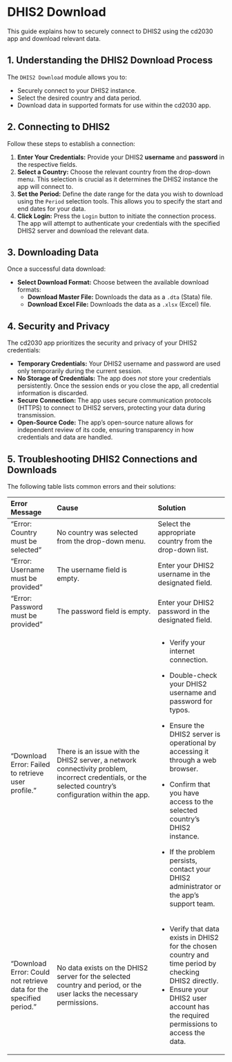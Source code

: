 # DHIS2 Download {#sec-dhis2-download}

This guide explains how to securely connect to DHIS2 using the cd2030 app and download relevant data.

## 1. Understanding the DHIS2 Download Process

The `DHIS2 Download` module allows you to:

-   Securely connect to your DHIS2 instance.
-   Select the desired country and data period.
-   Download data in supported formats for use within the cd2030 app.

## 2. Connecting to DHIS2

Follow these steps to establish a connection:

1.  **Enter Your Credentials:** Provide your DHIS2 **username** and **password** in the respective fields.
2.  **Select a Country:** Choose the relevant country from the drop-down menu. This selection is crucial as it determines the DHIS2 instance the app will connect to.
3.  **Set the Period:** Define the date range for the data you wish to download using the `Period` selection tools. This allows you to specify the start and end dates for your data.
4.  **Click Login:** Press the `Login` button to initiate the connection process. The app will attempt to authenticate your credentials with the specified DHIS2 server and download the relevant data.

## 3. Downloading Data

Once a successful data download:

-   **Select Download Format:** Choose between the available download formats:
    -   **Download Master File:** Downloads the data as a `.dta` (Stata) file.
    -   **Download Excel File:** Downloads the data as a `.xlsx` (Excel) file.

## 4. Security and Privacy

The cd2030 app prioritizes the security and privacy of your DHIS2 credentials:

-   **Temporary Credentials:** Your DHIS2 username and password are used only temporarily during the current session.
-   **No Storage of Credentials:** The app does *not* store your credentials persistently. Once the session ends or you close the app, all credential information is discarded.
-   **Secure Connection:** The app uses secure communication protocols (HTTPS) to connect to DHIS2 servers, protecting your data during transmission.
-   **Open-Source Code:** The app's open-source nature allows for independent review of its code, ensuring transparency in how credentials and data are handled.

## 5. Troubleshooting DHIS2 Connections and Downloads

The following table lists common errors and their solutions:

+---------------------------------------------------------------------+---------------------------------------------------------------------------------------------------------------------------------------------------------+---------------------------------------------------------------------------------------------------------+
| Error Message                                                       | Cause                                                                                                                                                   | Solution                                                                                                |
+:====================================================================+:========================================================================================================================================================+:========================================================================================================+
| "Error: Country must be selected"                                   | No country was selected from the drop-down menu.                                                                                                        | Select the appropriate country from the drop-down list.                                                 |
+---------------------------------------------------------------------+---------------------------------------------------------------------------------------------------------------------------------------------------------+---------------------------------------------------------------------------------------------------------+
| "Error: Username must be provided"                                  | The username field is empty.                                                                                                                            | Enter your DHIS2 username in the designated field.                                                      |
+---------------------------------------------------------------------+---------------------------------------------------------------------------------------------------------------------------------------------------------+---------------------------------------------------------------------------------------------------------+
| "Error: Password must be provided"                                  | The password field is empty.                                                                                                                            | Enter your DHIS2 password in the designated field.                                                      |
+---------------------------------------------------------------------+---------------------------------------------------------------------------------------------------------------------------------------------------------+---------------------------------------------------------------------------------------------------------+
| "Download Error: Failed to retrieve user profile."                  | There is an issue with the DHIS2 server, a network connectivity problem, incorrect credentials, or the selected country's configuration within the app. | -   Verify your internet connection.                                                                    |
|                                                                     |                                                                                                                                                         |                                                                                                         |
|                                                                     |                                                                                                                                                         | -   Double-check your DHIS2 username and password for typos.                                            |
|                                                                     |                                                                                                                                                         |                                                                                                         |
|                                                                     |                                                                                                                                                         | -   Ensure the DHIS2 server is operational by accessing it through a web browser.                       |
|                                                                     |                                                                                                                                                         |                                                                                                         |
|                                                                     |                                                                                                                                                         | -   Confirm that you have access to the selected country's DHIS2 instance.                              |
|                                                                     |                                                                                                                                                         |                                                                                                         |
|                                                                     |                                                                                                                                                         | -   If the problem persists, contact your DHIS2 administrator or the app's support team.                |
+---------------------------------------------------------------------+---------------------------------------------------------------------------------------------------------------------------------------------------------+---------------------------------------------------------------------------------------------------------+
| "Download Error: Could not retrieve data for the specified period." | No data exists on the DHIS2 server for the selected country and period, or the user lacks the necessary permissions.                                    | -   Verify that data exists in DHIS2 for the chosen country and time period by checking DHIS2 directly. |
|                                                                     |                                                                                                                                                         | -   Ensure your DHIS2 user account has the required permissions to access the data.                     |
+---------------------------------------------------------------------+---------------------------------------------------------------------------------------------------------------------------------------------------------+---------------------------------------------------------------------------------------------------------+
